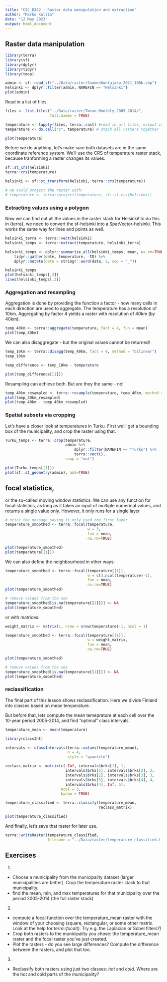 ```yaml
---
title: "CSC_D3S2 - Raster data manipulation and extraction"
author: "Marko Kallio"
date: "12 May 2023"
output: html_document
---
```


## Raster data manipulation




```r
library(terra)
library(sf)
library(dplyr)
library(tidyr)
library(tmap)

admin <- sf::read_sf("../Data/raster/SuomenKuntajako_2021_100k.shp")
helsinki <- dplyr::filter(admin, NAMEFIN == "Helsinki")
plot(admin)

```


Read in a list of files.

```r
files <- list.files("../Data/raster/Tmean_Monthly_2005-2014/", 
                    full.names = TRUE)

temperature <- lapply(files, terra::rast) #read in all files, output is a list
temperature <- do.call("c", temperature) # stack all rasters together

plot(temperature)
```


Before we do anything, let's make sure both datasets are in the same coordinate reference system. We'll use the CRS of temperature raster stack, because tranforming a raster changes its values.

```r
sf::st_crs(helsinki)
terra::crs(temperature)

helsinki <- sf::st_transform(helsinki, terra::crs(temperature))

# we could project the raster with:
# temperature <- terra::project(temperature, sf::st_crs(helsinki))
```


### Extracting values using a polygon

Now we can find out all the values in the raster stack for Helsinki! to do this in {terra}, we need to convert the sf-helsinki into a SpatVector-helsinki. This works the same way for lines and points as well.

```r
helsinki_terra <- terra::vect(helsinki)
helsinki_temps <- terra::extract(temperature, helsinki_terra)

helsinki_temps <- dplyr::summarise_all(helsinki_temps, mean, na.rm=TRUE) %>% 
    tidyr::gather(date, temperature, -ID) %>% 
    dplyr::mutate(date = stringr::word(date, 2, sep = "_"))

helsinki_temps
plot(helsinki_temps[,3])
lines(helsinki_temps[,3])
```


### Aggregation and resampling

Aggregation is done by providing the function a factor - how many cells in each direction are used to aggregate. The temperature has a resolution of 10km. Aggregating by factor 4 yields a raster with resolution of 40km (by 40km).

```r
temp_40km <- terra::aggregate(temperature, fact = 4, fun = mean)
plot(temp_40km)
```

We can also disaggregate - but the original values cannot be returned!

```r
temp_10km <- terra::disagg(temp_40km, fact = 4, method = "bilinear")
temp_10km

temp_difference <- temp_10km - temperature

plot(temp_difference[[1]])
```

Resampling can achieve both. But are they the same - no!

```r

temp_40km_resampled <- terra::resample(temperature, temp_40km, method = "bilinear")
plot(temp_40km_resampled)
plot(temp_40km - temp_40km_resampled)

```


### Spatial subsets via cropping

Let's have a closer look at temperatures in Turku. First we'll get a bounding box of the municipality, and crop the raster using that.

```r

Turku_temps <- terra::crop(temperature,
                           admin %>% 
                               dplyr::filter(NAMEFIN == "Turku") %>% 
                               terra::vect(),
                           snap = "out")

plot(Turku_temps[[1]])
plot(sf::st_geometry(admin), add=TRUE)


```


## focal statistics,

or the so-called moving window statistics. We can use any function for focal statistics, as long as it takes an input of multiple numerical values, and returns a single value only.
However, it only runs for a single layer
```r

# ntice the message saying it only used the first layer
temperature_smoothed <- terra::focal(temperature,
                                     w = 3,
                                     fun = mean,
                                     na.rm=TRUE)

plot(temperature_smoothed)
plot(temperature[[1]])

```

We can also define the neighbourhood in other ways:
```r
temperature_smoothed <- terra::focal(temperature[[1]],
                                     w = c(3,ncol(temperature)-1),
                                     fun = mean,
                                     na.rm=TRUE)
plot(temperature_smoothed)

# remove values from the sea
temperature_smoothed[is.na(temperature[[1]])] <- NA
plot(temperature_smoothed)


```

or with matrices:

```r

weight_matrix <- matrix(1, nrow = nrow(temperature)-1, ncol = 1)

temperature_smoothed <- terra::focal(temperature[[1]],
                                     w = weight_matrix,
                                     fun = mean,
                                     na.rm=TRUE)

plot(temperature_smoothed)

# remove values from the sea
temperature_smoothed[is.na(temperature[[1]])] <- NA
plot(temperature_smoothed)

```


### reclassification

The final part of this lesson shows reclassification. Here we divide Finland into classes based on mean temperature.

But before that, lets compute the mean temeprature at each cell over the 10-year period 2005-2014, and find "optimal" class intervals.

```r

temperature_mean <- mean(temperature)

library(classInt)

intervals <- classIntervals(terra::values(temperature_mean),
                            n = 4,
                            style = "quantile")

reclass_matrix <- matrix(c(-Inf, intervals$brks[1], 1,
                           intervals$brks[1], intervals$brks[2], 2,
                           intervals$brks[2], intervals$brks[3], 3,
                           intervals$brks[3], intervals$brks[4], 4,
                           intervals$brks[4], Inf, 5),
                         ncol = 3,
                         byrow = TRUE)

temperature_classified <- terra::classify(temperature_mean,
                                          reclass_matrix)

plot(temperature_classified)

```


And finally, let's save that raster for later use.
```r

terra::writeRaster(temperature_classified, 
                   filename = "../Data/raster/temperature_classified.tif")


```




## Exercises

1.

* Choose a municipality from the municipality dataset (larger municipalities are better). Crop the temperature raster stack to that municipality.
* find the mean, min, and max temperatures for that municipality over the period 2005-2014 (the full raster stack)


2. 

* compute a focal function over the temperature_mean raster with the window of your choosing (square, rectangular, or some other matrix. Look at the help for *terra::focal()*. Try e.g. the Laplacian or Sobel filters?)
* Crop both rasters to the municipality you chose: the temperature_mean raster and the focal raster you've just created.
* Plot the rasters - do you see large differences? Compute the difference between the rasters, and plot that too.


3. 

* Reclassify both rasters using just two classes: *hot* and *cold*. Where are the hot and cold parts of the municipality?




